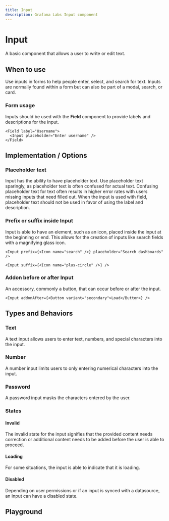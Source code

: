 ```yaml
---
title: Input
description: Grafana Labs Input component
---
```


# Input <Badge text='ready' color='green'></Badge> <StorybookLink path='/story/forms-input--simple' />

A basic component that allows a user to write or edit text.

## When to use

Use inputs in forms to help people enter, select, and search for text. Inputs are normally found within a form but can also be part of a modal, search, or card.

### Form usage

Inputs should be used with the **Field** component to provide labels and descriptions for the input.

```tsx live
<Field label="Username">
  <Input placeholder="Enter username" />
</Field>
```

## Implementation / Options

### Placeholder text

Input has the ability to have placeholder text. Use placeholder text sparingly, as placeholder text is often confused for actual text. Confusing placeholder text for text often results in higher error rates with users missing inputs that need filled out. When the input is used with field, placeholder text should not be used in favor of using the label and description.

### Prefix or suffix inside Input

Input is able to have an element, such as an icon, placed inside the input at the beginning or end. This allows for the creation of inputs like search fields with a magnifying glass icon.

```tsx live
<Input prefix={<Icon name="search" />} placeholder="Search dashboards" />
```

```tsx live
<Input suffix={<Icon name="plus-circle" />} />
```

### Addon before or after Input

An accessory, commonly a button, that can occur before or after the input.

```tsx live
<Input addonAfter={<Button variant="secondary">Load</Button>} />
```

## Types and Behaviors

### Text

A text input allows users to enter text, numbers, and special characters into the input.

### Number

A number input limits users to only entering numerical characters into the input.

### Password

A password input masks the characters entered by the user.

### States

#### Invalid

The invalid state for the input signifies that the provided content needs correction or additional content needs to be added before the user is able to proceed.

#### Loading

For some situations, the input is able to indicate that it is loading.

#### Disabled

Depending on user permissions or if an input is synced with a datasource, an input can have a disabled state.

## Playground

<ComponentEmbed path="/story/forms-input--simple" />
